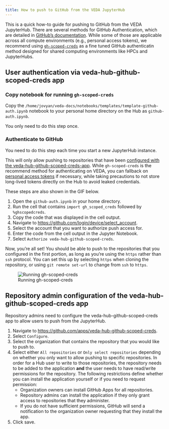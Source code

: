 ```yaml
---
title: How to push to GitHub from the VEDA JupyterHub
---
```


This is a quick how-to guide for pushing to GitHub from the VEDA JupyterHub. There are several methods for GitHub Authentication, which are detailed in [GitHub's documentation](https://docs.github.com/en/authentication). While some of those are applicable across all compute environments (e.g., personal access tokens), we recommend using [`gh-scoped-creds`](https://github.com/jupyterhub/gh-scoped-creds) as a fine tuned GitHub authenticatin method designed for shared computing environments like HPCs and JupyterHubs.

## User authentication via veda-hub-github-scoped-creds app

### Copy notebook for running `gh-scoped-creds`


Copy the `/home/jovyan/veda-docs/notebooks/templates/template-github-auth.ipynb` notebook to your personal home directory on the Hub as `github-auth.ipynb`.

::: {.callout-tip}
You only need to do this step once.
:::

### Authenticate to GitHub

::: {.callout-tip}
You need to do this step each time you start a new JupyterHub instance.
:::

::: {.callout-warning}
This will only allow pushing to repositories that have been [configured with the veda-hub-github-scoped-creds-app](#repository-admin-configuration-of-the-veda-hub-github-scoped-creds-app). While `gh-scoped-creds` is the recommend method for authenticating on VEDA, you can fallback on [personal access tokens](docs.github.com/en/authentication/keeping-your-account-and-data-secure/managing-your-personal-access-tokens) if necessary, while taking precautions to not store long-lived tokens directly on the Hub to avoid leaked credentials.
:::

These steps are also shown in the GIF below.

1. Open the `github-auth.ipynb` in your home directory.
2. Run the cell that contains `import gh_scoped_creds` followed by `%ghscopedcreds`.
3. Copy the code that was displayed in the cell output.
4. Navigate to [https://github.com/login/device/select_account](https://github.com/login/device/select_account).
5. Select the account that you want to authorize push access for.
6. Enter the code from the cell output in the Jupyter Notebook.
7. Select `Authorize veda-hub-github-scoped-creds`.

Now, you're all set! You should be able to push to the repositories that you configured in the first portion, as long as you're using the `https` rather than `ssh` protocol. You can set this up by selecting `https` when cloning the repository, or using `git remote set-url` to change from `ssh` to `https`.

![Running gh-scoped-creds](images/gh-scoped-creds.gif)


## Repository admin configuration of the veda-hub-github-scoped-creds app

Repository admins need to configure the veda-hub-github-scoped-creds app to allow users to push from the JupyterHub.

1. Navigate to [https://github.com/apps/veda-hub-github-scoped-creds](https://github.com/apps/veda-hub-github-scoped-creds).
2. Select `Configure`.
3. Select the organization that contains the repository that you would like to push to.
4. Select either `All repositories` or `Only select repositories` depending on whether you only want to allow pushing to specific repositories. In order for a Hub user to write to those repositories, the repository needs to be added to the application **and** the user needs to have read/write permissions for the repository. The following restrictions define whether you can install the application yourself or if you need to request permission:
    - Organization owners can install GitHub Apps for all repositories.
    - Repository admins can install the application if they only grant access to repositories that they administer.
    - If you do not have sufficient permissions, GitHub will send a notification to the organization owner requesting that they install the app.
5. Click save.
